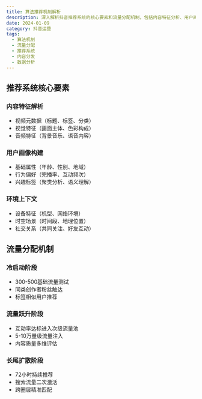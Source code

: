 ```yaml
---
title: 算法推荐机制解析
description: 深入解析抖音推荐系统的核心要素和流量分配机制，包括内容特征分析、用户画像构建和环境上下文等关键因素
date: 2024-01-09
category: 抖音运营
tags:
  - 算法机制
  - 流量分配
  - 推荐系统
  - 内容分发
  - 数据分析
---
```


## 推荐系统核心要素

### 内容特征解析

- 视频元数据（标题、标签、分类）
- 视觉特征（画面主体、色彩构成）
- 音频特征（背景音乐、语音内容）

### 用户画像构建

- 基础属性（年龄、性别、地域）
- 行为偏好（完播率、互动频次）
- 兴趣标签（聚类分析、语义理解）

### 环境上下文

- 设备特征（机型、网络环境）
- 时空场景（时间段、地理位置）
- 社交关系（共同关注、好友互动）

## 流量分配机制

### 冷启动阶段

- 300-500基础流量测试
- 同类创作者粉丝触达
- 标签相似用户推荐

### 流量跃升阶段

- 互动率达标进入次级流量池
- 5-10万量级流量注入
- 内容质量多维评估

### 长尾扩散阶段

- 72小时持续推荐
- 搜索流量二次激活
- 跨圈层精准匹配
